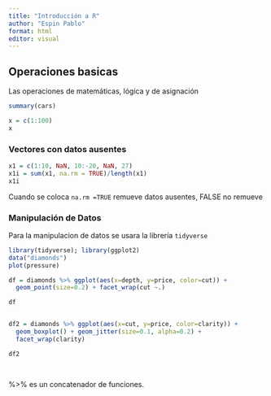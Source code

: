 ```yaml
---
title: "Introducción a R"
author: "Espin Pablo"
format: html
editor: visual
---
```


## Operaciones basicas

Las operaciones de matemáticas, lógica y de asignación

```r
summary(cars)

```

```r
x = c(1:100)
x
```

### Vectores con datos ausentes

```r
x1 = c(1:10, NaN, 10:-20, NaN, 27)
x1i = sum(x1, na.rm = TRUE)/length(x1)   
x1i 
```

Cuando se coloca `na.rm =TRUE` remueve datos ausentes, FALSE no remueve

### Manipulación de Datos

Para la manipulacion de datos se usara la librería `tidyverse`

```r
library(tidyverse); library(ggplot2)
data("diamonds")
plot(pressure)

df = diamonds %>% ggplot(aes(x=depth, y=price, color=cut)) + 
  geom_point(size=0.2) + facet_wrap(cut ~.)

df


df2 = diamonds %>% ggplot(aes(x=cut, y=price, color=clarity)) + 
  geom_boxplot() + geom_jitter(size=0.1, alpha=0.2) + 
  facet_wrap(clarity)

df2

 
```

%\>% es un concatenador de funciones.
